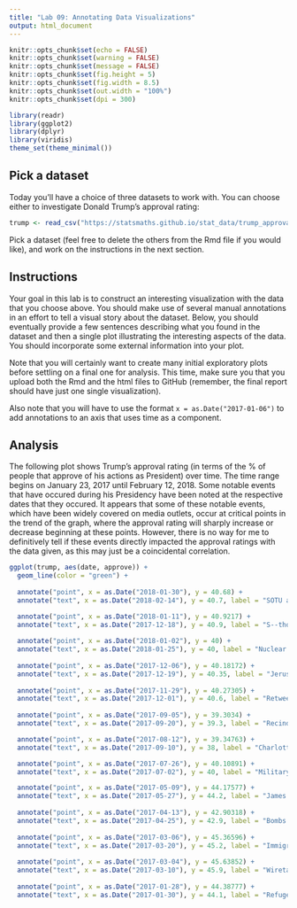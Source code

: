```yaml
---
title: "Lab 09: Annotating Data Visualizations"
output: html_document
---
```


```r
knitr::opts_chunk$set(echo = FALSE)
knitr::opts_chunk$set(warning = FALSE)
knitr::opts_chunk$set(message = FALSE)
knitr::opts_chunk$set(fig.height = 5)
knitr::opts_chunk$set(fig.width = 8.5)
knitr::opts_chunk$set(out.width = "100%")
knitr::opts_chunk$set(dpi = 300)

library(readr)
library(ggplot2)
library(dplyr)
library(viridis)
theme_set(theme_minimal())
```

## Pick a dataset

Today you'll have a choice of three datasets to work with. You can choose
either to investigate Donald Trump's approval rating:

```r
trump <- read_csv("https://statsmaths.github.io/stat_data/trump_approval.csv")
```

Pick a dataset (feel free to delete the others from the Rmd file if you would
like), and work on the instructions in the next section.

## Instructions

Your goal in this lab is to construct an interesting visualization with the
data that you choose above. You should make use of several manual annotations
in an effort to tell a visual story about the dataset. Below, you should
eventually provide a few sentences describing what you found in the dataset
and then a single plot illustrating the interesting aspects of the data.
You should incorporate some external information into your plot.

Note that you will certainly want to create many initial exploratory plots
before settling on a final one for analysis. This time, make sure you that you
upload both the Rmd and the html files to GitHub (remember, the final report
should have just one single visualization).

Also note that you will have to use the format `x = as.Date("2017-01-06")` to
add annotations to an axis that uses time as a component.

## Analysis

The following plot shows Trump's approval rating (in terms of the % of people that approve of his actions as President) over time. The time range begins on January 23, 2017 until February 12, 2018. Some notable events that have occured during his Presidency have been noted at the respective dates that they occured. It appears that some of these notable events, which have been widely covered on media outlets, occur at critical points in the trend of the graph, where the approval rating will sharply increase or decrease beginning at these points. However, there is no way for me to definitively tell if these events directly impacted the approval ratings with the data given, as this may just be a coincidental correlation. 

```r

ggplot(trump, aes(date, approve)) +
  geom_line(color = "green") + 
  
  annotate("point", x = as.Date("2018-01-30"), y = 40.68) +
  annotate("text", x = as.Date("2018-02-14"), y = 40.7, label = "SOTU address") +

  annotate("point", x = as.Date("2018-01-11"), y = 40.9217) +
  annotate("text", x = as.Date("2017-12-18"), y = 40.9, label = "S--thole country comment") +
  
  annotate("point", x = as.Date("2018-01-02"), y = 40) +
  annotate("text", x = as.Date("2018-01-25"), y = 40, label = "Nuclear button comment") + 
  
  annotate("point", x = as.Date("2017-12-06"), y = 40.18172) +
  annotate("text", x = as.Date("2017-12-19"), y = 40.35, label = "Jerusalem comment") +
  
  annotate("point", x = as.Date("2017-11-29"), y = 40.27305) +
  annotate("text", x = as.Date("2017-12-01"), y = 40.6, label = "Retweets Islamophobic video") +
  
  annotate("point", x = as.Date("2017-09-05"), y = 39.3034) +
  annotate("text", x = as.Date("2017-09-20"), y = 39.3, label = "Recinds DACA") +

  annotate("point", x = as.Date("2017-08-12"), y = 39.34763) +
  annotate("text", x = as.Date("2017-09-10"), y = 38, label = "Charlottesville many sides comment") +

  annotate("point", x = as.Date("2017-07-26"), y = 40.10891) +
  annotate("text", x = as.Date("2017-07-02"), y = 40, label = "Military transgender ban") +

  annotate("point", x = as.Date("2017-05-09"), y = 44.17577) +
  annotate("text", x = as.Date("2017-05-27"), y = 44.2, label = "James Comey fired") +
  
  annotate("point", x = as.Date("2017-04-13"), y = 42.90318) +
  annotate("text", x = as.Date("2017-04-25"), y = 42.9, label = "Bombs ISIS") +
  
  annotate("point", x = as.Date("2017-03-06"), y = 45.36596) +
  annotate("text", x = as.Date("2017-03-20"), y = 45.2, label = "Immigration Executive Order") +
  
  annotate("point", x = as.Date("2017-03-04"), y = 45.63852) +
  annotate("text", x = as.Date("2017-03-10"), y = 45.9, label = "Wiretap accusation") +
  
  annotate("point", x = as.Date("2017-01-28"), y = 44.38777) +
  annotate("text", x = as.Date("2017-01-30"), y = 44.1, label = "Refugee ban")

```










